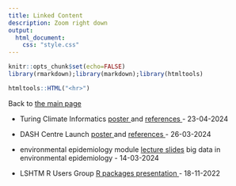 ```yaml
---
title: Linked Content
description: Zoom right down
output: 
  html_document: 
    css: "style.css"
---
```

```r
knitr::opts_chunk$set(echo=FALSE)
library(rmarkdown);library(markdown);library(htmltools)
```

```r
htmltools::HTML("<hr>")
```

Back to [the main page](index.html)

  - Turing Climate Informatics <a href="assets/poster_turingcliminf_2024/poster_turingcliminf_adlcl.pdf" target="_blank"> poster </a> and <a href="assets/poster_turingcliminf_2024/poster_turingcliminf_refs_adlcl.pdf" target="_blank"> references </a> - 23-04-2024
  
  - DASH Centre Launch <a href="assets/poster_dashlaunch_2024/poster_dashlaunch_adlcl.pdf" target="_blank"> poster </a> and <a href="assets/poster_dashlaunch_2024/poster_dashlaunch_refs_adlcl.pdf" target="_blank"> references </a> - 26-03-2024

  - environmental epidemiology module 
  <a href="linked_content/pres_bigdataenvepi_2024/bdee_slides.html" target="_blank">lecture slides</a>  big data in environmental epidemiology - 14-03-2024
  
  - LSHTM R Users Group  <a href="linked_content/pres_RUGrctpkgs_2022/RUG_18Nov22_rct_presentation.pdf" target="_blank"> R packages presentation </a> - 18-11-2022